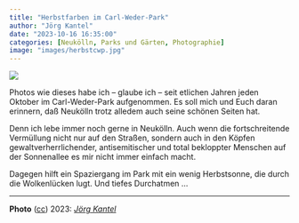```yaml
---
title: "Herbstfarben im Carl-Weder-Park"
author: "Jörg Kantel"
date: "2023-10-16 16:35:00"
categories: [Neukölln, Parks und Gärten, Photographie]
image: "images/herbstcwp.jpg"
---
```


[![](images/herbstcw-b.jpg)](https://www.flickr.com/photos/schockwellenreiter/53261353662/)

Photos wie dieses habe ich -- glaube ich -- seit etlichen Jahren jeden Oktober im Carl-Weder-Park aufgenommen. Es soll mich und Euch daran erinnern, daß Neukölln trotz alledem auch seine schönen Seiten hat.

Denn ich lebe immer noch gerne in Neukölln. Auch wenn die fortschreitende Vermüllung nicht nur auf den Straßen, sondern auch in den Köpfen gewaltverherrlichender, antisemitischer und total bekloppter Menschen auf der Sonnenallee es mir nicht immer einfach macht.

Dagegen hilft ein Spaziergang im Park mit ein wenig Herbstsonne, die durch die Wolkenlücken lugt. Und tiefes Durchatmen … 

---

**Photo** ([cc](http://creativecommons.org/licenses/by-nc-nd/2.0/)) 2023: *[Jörg Kantel](http://cognitiones.kantel-chaos-team.de/cv.html)*